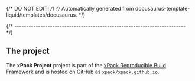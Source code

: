 {/* DO NOT EDIT! */}
{/* Automatically generated from docusaurus-template-liquid/templates/docusaurus. */}

{/* ------------------------------------------------------------------------ */}

## The project

The **xPack Project** project is part of the
[xPack Reproducible Build Framework](https://xpack.github.io)
and is hosted on GitHub as
[`xpack/xpack.github.io`](https://github.com/xpack/xpack.github.io/).

